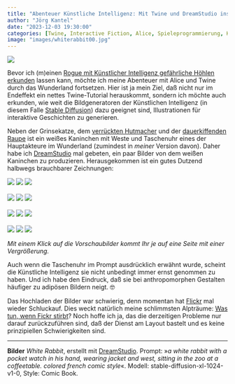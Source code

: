 ```yaml
---
title: "Abenteuer Künstliche Intelligenz: Mit Twine und DreamStudio ins Wunderland"
author: "Jörg Kantel"
date: "2023-12-03 19:30:00"
categories: [Twine, Interactive Fiction, Alice, Spieleprogrammierung, Künstliche Intelligenz, Stable Diffusion, Bilder]
image: "images/whiterabbit00.jpg"
---
```


[![](images/whiterabbit00-b.jpg)](https://www.flickr.com/photos/schockwellenreiter/53373138808/)

Bevor ich (m)einen [Rogue mit Künstlicher Intelligenz gefährliche Höhlen erkunden](https://kantel.github.io/posts/2023120301_retrogaming_ki/) lassen kann, möchte ich meine Abenteuer mit Alice und Twine durch das Wunderland fortsetzen. Hier ist ja mein Ziel, daß nicht nur im Endeffekt ein nettes Twine-Tutorial herauskommt, sondern ich möchte auch erkunden, wie weit die Bildgeneratoren der Künstlichen Intelligenz (in diesem Falle [Stable Diffusion](http://cognitiones.kantel-chaos-team.de/technikgeschichte/rechnerundnetze/stablediffusion.html)) dazu geeignet sind, Illustrationen für interaktive Geschichten zu generieren.

Neben der Grinsekatze, dem [verrückten Hutmacher](https://kantel.github.io/posts/2023112602_dreamstudio_party/) und der [dauerkiffenden Raupe](https://kantel.github.io/posts/2023101602_alice_raupe/) ist ein weißes Kaninchen mit Weste und Taschenuhr eines der Hauptakteure im Wunderland (zumindest in *meiner* Version davon). Daher habe ich [DreamStudio](https://beta.dreamstudio.ai/generate) mal gebeten, ein paar Bilder von dem weißen Kaninchen zu produzieren. Herausgekommen ist ein gutes Dutzend halbwegs brauchbarer Zeichnungen:

[![](images/whiterabbit01.jpg)](https://www.flickr.com/photos/schockwellenreiter/53372958031/)&nbsp;[![](images/whiterabbit02.jpg)](https://www.flickr.com/photos/schockwellenreiter/53373409155/)&nbsp;[![](images/whiterabbit03.jpg)](https://www.flickr.com/photos/schockwellenreiter/53373270784/)<br /><br />
[![](images/whiterabbit04.jpg)](https://www.flickr.com/photos/schockwellenreiter/53372956131/)&nbsp;[![](images/whiterabbit05.jpg)](https://www.flickr.com/photos/schockwellenreiter/53373270009/)&nbsp;[![](images/whiterabbit06.jpg)](https://www.flickr.com/photos/schockwellenreiter/53372039382/)<br /><br />
[![](images/whiterabbit07.jpg)](https://www.flickr.com/photos/schockwellenreiter/53373267049/)&nbsp;[![](images/whiterabbit08.jpg)](https://www.flickr.com/photos/schockwellenreiter/53373402970/)&nbsp;[![](images/whiterabbit09.jpg)](https://www.flickr.com/photos/schockwellenreiter/53372038627/)<br /><br />
[![](images/whiterabbit10.jpg)](https://www.flickr.com/photos/schockwellenreiter/53373398010/)&nbsp;[![](images/whiterabbit11.jpg)](https://www.flickr.com/photos/schockwellenreiter/53373397605/)&nbsp;[![](images/whiterabbit12.jpg)](https://www.flickr.com/photos/schockwellenreiter/53373261619/)

*Mit einem Klick auf die Vorschaubilder kommt Ihr je auf eine Seite mit einer Vergrößerung.*

Auch wenn die Taschenuhr im Prompt ausdrücklich erwähnt wurde, scheint die Künstliche Intelligenz sie nicht unbedingt immer ernst genommen zu haben. Und ich habe den Eindruck, daß sie bei anthropomorphen Gestalten häufiger zu adipösen Bildern neigt.&nbsp;🤓

Das Hochladen der Bilder war schwierig, denn momentan hat [Flickr](https://www.flickr.com/photos/schockwellenreiter/) mal wieder Schluckauf. Dies weckt natürlich meine schlimmsten Alpträume: [Was tun, wenn Fickr stirbt](http://blog.schockwellenreiter.de/2020/12/2020120804.html)? Noch hoffe ich ja, das die derzeitigen Probleme nur darauf zurückzuführen sind, daß der Dienst am Layout bastelt und es keine prinzipiellen Schwierigkeiten sind.

---

**Bilder** *White Rabbit*, erstellt mit [DreamStudio](https://beta.dreamstudio.ai/generate). Prompt: »*a white rabbit with a pocket watch in his hand, wearing jacket and west, sitting in the zoo at a coffeetable. colored french comic style*«. Modell: stable-diffusion-xl-1024-v1-0, Style: Comic Book.


